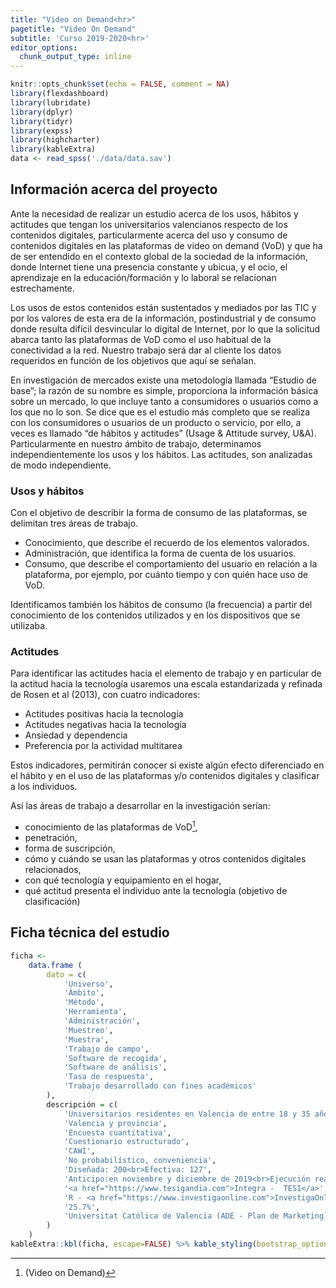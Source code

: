 ```yaml
---
title: "Video on Demand<hr>"
pagetitle: "Video On Demand"
subtitle: 'Curso 2019-2020<hr>'
editor_options: 
  chunk_output_type: inline
---
```


```r
knitr::opts_chunk$set(echo = FALSE, comment = NA)
library(flexdashboard)
library(lubridate)
library(dplyr)
library(tidyr)
library(expss)
library(highcharter)
library(kableExtra)
data <- read_spss('./data/data.sav')
```

## Información acerca del proyecto

Ante la necesidad de realizar un estudio acerca de los usos, hábitos y actitudes que tengan los universitarios valencianos respecto de los contenidos digitales, particularmente acerca del uso y consumo de contenidos digitales en las plataformas de video on demand (VoD) y que ha de ser entendido en el contexto global de la sociedad de la información, donde Internet tiene una presencia constante y ubicua, y el ocio, el aprendizaje en la educación/formación y lo laboral se relacionan estrechamente. 

Los usos de estos contenidos están sustentados y mediados por las TIC y por los valores de esta era de la información, postindustrial y de consumo donde resulta difícil desvincular lo digital de Internet, por lo que la solicitud abarca tanto las plataformas de VoD como el uso habitual de la conectividad a la red. Nuestro trabajo será dar al cliente los datos requeridos en función de los objetivos que aquí se señalan.

En investigación de mercados existe una metodología llamada "Estudio de base"; la razón de su nombre es simple, proporciona la información básica sobre un mercado, lo que incluye tanto a consumidores o usuarios como a los que no lo son. Se dice que es el estudio más completo que se realiza con los consumidores o usuarios de un producto o servicio, por ello, a veces es llamado “de hábitos y actitudes” (Usage & Attitude survey, U&A). Particularmente en nuestro ámbito de trabajo, determinamos independientemente los usos y los hábitos. Las actitudes, son analizadas de modo independiente.

### Usos y hábitos

Con el objetivo de describir la forma de consumo de las plataformas, se delimitan tres áreas de trabajo. 

- Conocimiento, que describe el recuerdo de los elementos valorados. 
- Administración, que identifica la forma de cuenta de los usuarios. 
- Consumo, que describe el comportamiento del usuario en relación a la plataforma, por ejemplo, por cuánto tiempo y con quién hace uso de VoD. 

Identificamos también los hábitos de consumo (la frecuencia) a partir del conocimiento de los contenidos utilizados y en los dispositivos que se utilizaba.

### Actitudes

Para identificar las actitudes hacia el elemento de trabajo y en particular de la actitud hacia la tecnología usaremos una escala estandarizada y refinada de Rosen et al (2013), con cuatro indicadores:

- Actitudes positivas hacia la tecnología
- Actitudes negativas hacia la tecnología
- Ansiedad y dependencia
- Preferencia por la actividad multitarea

Estos indicadores, permitirán conocer si existe algún efecto diferenciado en el hábito y en el uso de las plataformas y/o contenidos digitales y clasificar a los individuos. 

Así las áreas de trabajo a desarrollar en la investigación serían:

- conocimiento de las plataformas de VoD[^nota1],
- penetración,
- forma de suscripción,
- cómo y cuándo se usan las plataformas y otros contenidos digitales relacionados,
- con qué tecnología y equipamiento en el hogar,
- qué actitud presenta el individuo ante la tecnología (objetivo de clasificación)

## Ficha técnica del estudio

```r

ficha <-
    data.frame (
        dato = c(
            'Universo',
            'Ámbito',
            'Método',
            'Herramienta',
            'Administración',
            'Muestreo',
            'Muestra',
            'Trabajo de campo',
            'Software de recogida',
            'Software de análisis',
            'Tasa de respuesta',
            'Trabajo desarrollado con fines académicos'
        ),
        descripción = c(
            'Universitarios residentes en Valencia de entre 18 y 35 años',
            'Valencia y provincia',
            'Encuesta cuantitativa',
            'Cuestionario estructurado',
            'CAWI',
            'No probabilístico, conveniencia',
            'Diseñada: 200<br>Efectiva: 127',
            'Anticipo:en noviembre y diciembre de 2019<br>Ejecución real prioritariamente en febrero de 2020',
            '<a href="https://www.tesigandia.com">Integra -  TESI</a>',
            'R - <a href="https://www.investigaonline.com">InvestigaOnline.com</a>',
            '25.7%',
            'Universitat Católica de Valencia (ADE - Plan de Marketing)<br>Universitat de València (Máster en Marketing e Investigación de Mercados)'
        )
    )
kableExtra::kbl(ficha, escape=FALSE) %>% kable_styling(bootstrap_options = c("striped", "hover", 'condensed'), full_width = F)
```
[^nota1]:  (Video on Demand)

